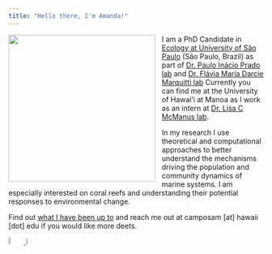 ```yaml
---
title: "Hello there, I'm Amanda!"
---
```


<img src="images/amanda_bio.jpeg" style="height: 290px; padding-right: 10px;" align="left"> 
<div style="text-align: left">  

I am a PhD Candidate in [Ecology at University of São Paulo](https://posecologia.ib.usp.br/en/) (São Paulo, Brazil)  as part of [Dr. Paulo Inácio Prado lab](https://ecologia.ib.usp.br/let/doku.php?id=engl:prado:start) and [Dr. Flávia Maria Darcie Marquitti lab](https://www.ifi.unicamp.br/~flaviam/index.html) Currently you can find me at the University of Hawai'i at Manoa as I work as an intern at [Dr. Lisa C McManus lab](https://lmcmanus47.github.io/index.html).

In my research I use theoretical and computational approaches to better understand the mechanisms driving the population and community dynamics of marine systems. I am especially interested on coral reefs and understanding their potential responses to environmental change. 

Find out [what I have been up to](camposamanda.github.io/projects.html) and reach me out at camposam [at] hawaii [dot] edu if you would like more deets.


<a href="https://github.com/camposamanda/"> ![](images/logo_Github.png){width=6%} </a> 
<a href="https://scholar.google.com.br/citations?user=tF4Of2wAAAAJ&hl=en"> ![](images/logo_GoogleScholar.png){width=5.5%} </a>
